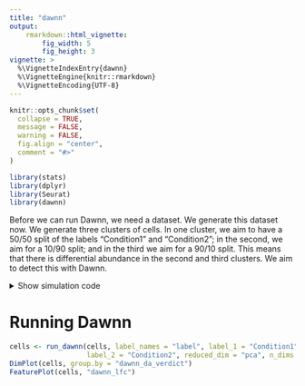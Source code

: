 ```yaml
---
title: "dawnn"
output:
    rmarkdown::html_vignette:
        fig_width: 5
        fig_height: 3
vignette: >
  %\VignetteIndexEntry{dawnn}
  %\VignetteEngine{knitr::rmarkdown}
  %\VignetteEncoding{UTF-8}
---
```


```r
knitr::opts_chunk$set(
  collapse = TRUE,
  message = FALSE,
  warning = FALSE,
  fig.align = "center",
  comment = "#>"
)
```

```r
library(stats)
library(dplyr)
library(Seurat)
library(dawnn)
```

Before we can run Dawnn, we need a dataset. We generate this dataset now. We
generate three clusters of cells. In one cluster, we aim to have a 50/50 split
of the labels "Condition1" and "Condition2"; in the second, we aim for a 10/90
split; and in the third we aim for a 90/10 split. This means that there is
differential abundance in the second and third clusters. We aim to detect this
with Dawnn.

<details>
<summary>Show simulation code</summary>
```r
set.seed(123)

# Simulate three samples with the expression of 30 genes measured:
#   - Sample 1 is upregulated in the first ten genes
#   - Sample 2 is upregulated in the second ten genes
#   - Sample 3 is upregulated in the third ten genes
sample_1 <- rnbinom(n = 30000, size = 1,
                    prob = c(rep(0.5, 0), rep(0.1, 10), rep(0.5, 20)))
sample_2 <- rnbinom(n = 30000, size = 1,
                    prob = c(rep(0.5, 10), rep(0.1, 10), rep(0.5, 10)))
sample_3 <- rnbinom(n = 30000, size = 1,
                    prob = c(rep(0.5, 20), rep(0.1, 10), rep(0.5, 0)))

ge_vect <- c(sample_1, sample_2, sample_3)
ge_matrix <- matrix(ge_vect, ncol = 3000)
colnames(ge_matrix) <- paste0("cell", 1:3000)
rownames(ge_matrix) <- paste0("gene", 1:30)

cells <- CreateSeuratObject(counts = ge_matrix) %>%
         NormalizeData() %>%
         FindVariableFeatures() %>%
         ScaleData() %>%
         RunPCA() %>%
         RunUMAP(dims = 1:10)

cells$pc1 <- c(rep(0.1, 1000), rep(0.5, 1000), rep(0.9, 1000))
cells$label <- ifelse(runif(3000) <= cells$pc1, "Condition1", "Condition2")
DimPlot(cells, group.by = "label")
```
</details>

# Running Dawnn

```r
cells <- run_dawnn(cells, label_names = "label", label_1 = "Condition1",
                   label_2 = "Condition2", reduced_dim = "pca", n_dims = 10)
DimPlot(cells, group.by = "dawnn_da_verdict")
FeaturePlot(cells, "dawnn_lfc")
```

